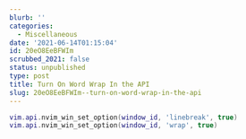 ```yaml
---
blurb: ''
categories:
  - Miscellaneous
date: '2021-06-14T01:15:04'
id: 20eO8EeBFWIm
scrubbed_2021: false
status: unpublished
type: post
title: Turn On Word Wrap In the API
slug: 20eO8EeBFWIm--turn-on-word-wrap-in-the-api
---
```


```lua
vim.api.nvim_win_set_option(window_id, 'linebreak', true)
vim.api.nvim_win_set_option(window_id, 'wrap', true)
```
